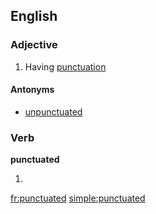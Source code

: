 ==English==

===Adjective===
{{en-adj}}

# Having [[punctuation]]

====Antonyms====
*[[unpunctuated]]

===Verb===
'''punctuated'''

# {{past of|punctuate}}

[[fr:punctuated]]
[[simple:punctuated]]